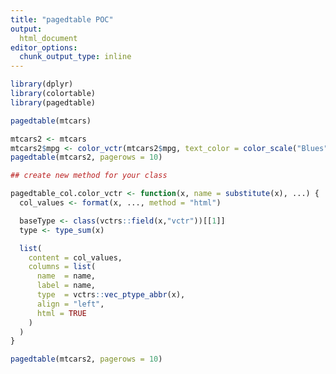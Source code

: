 ```yaml
---
title: "pagedtable POC"
output:
  html_document
editor_options:
  chunk_output_type: inline
---
```


```r

library(dplyr)
library(colortable)
library(pagedtable)

pagedtable(mtcars)

```


```r
mtcars2 <- mtcars
mtcars2$mpg <- color_vctr(mtcars2$mpg, text_color = color_scale("Blues"))
pagedtable(mtcars2, pagerows = 10)

```

```r

## create new method for your class

pagedtable_col.color_vctr <- function(x, name = substitute(x), ...) {
  col_values <- format(x, ..., method = "html")

  baseType <- class(vctrs::field(x,"vctr"))[[1]]
  type <- type_sum(x)

  list(
    content = col_values,
    columns = list(
      name  = name,
      label = name,
      type  = vctrs::vec_ptype_abbr(x),
      align = "left",
      html = TRUE
    )
  )
}

pagedtable(mtcars2, pagerows = 10)

```
